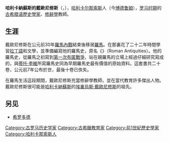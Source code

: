 {{noteTA
|T=zh-cn:哈利卡尔那索斯的狄奥尼西奥斯;zh-tw:哈利卡納蘇斯的戴歐尼修斯;
|1=zh-cn:狄奥尼西奥斯;zh-tw:戴歐尼修斯;
|2=zh-cn:哈利卡尔那索斯;zh-tw:哈利卡納蘇斯;
}}
{{unreferenced|time=2013-3-17}} 
'''哈利卡納蘇斯的戴歐尼修斯'''（{{lang-grc|Διονύσιος Ἁλεξάνδρου Ἁλικαρνᾱσσεύς}}，{{lang-en|Dionysius of Halicarnassus}}），[[哈利卡尔那索斯|哈利卡尔那索斯]]人（今[[博德鲁姆|博德鲁姆]]），[[希腊的罗马时期|罗马时期]]的[[古希腊语|古希腊语]][[歷史學家|歷史學家]]、[[修辭學|修辭學]]教師。

== 生涯 ==
戴歐尼修斯在公元前30年[[羅馬內戰|羅馬內戰]]結束後移居[[羅馬|羅馬]]。在那裏花了二十二年時間學習[[拉丁語|拉丁語]]和文學，並準備編寫他的羅馬史，原名《{{lang|grc|Ρωμαική Αρχαιολογία}}》（Roman Antiquities）。他的羅馬史，從羅馬之初寫到[[第一次布匿戰爭|第一次布匿戰爭]]，站在親羅馬的立場上經過仔細研究寫成的，與[[蒂托·李維|蒂托·李維]]所寫羅馬史同為早期羅馬史最有價值的原始資料。這套書共二十卷，公元前7年公布於世，最後十卷已佚失。

在羅馬生活這段期間，戴歐尼修斯充當修辭學教師，並在當代教育許多傑出人物。戴歐尼修斯很可能是[[哈利卡納蘇斯|哈利卡納蘇斯]]的[[埃裏烏斯·戴歐尼修斯|埃裏烏斯·戴歐尼修斯]]的祖先。

==另见==
*[[希罗多德|希罗多德]]

{{Authority control}}
{{Historian-stub}}

[[Category:古罗马历史学家|Category:古罗马历史学家]]
[[Category:古希臘教育家|Category:古希臘教育家]]
[[Category:前1世紀歷史學家|Category:前1世紀歷史學家]]
[[Category:哈利卡那索斯人|Category:哈利卡那索斯人]]